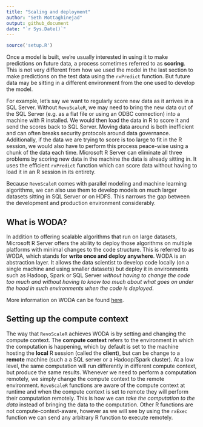 ```yaml
---
title: "Scaling and deployment"
author: "Seth Mottaghinejad"
output: github_document
date: "`r Sys.Date()`"
---
```


```r
source('setup.R')
```


Once a model is built, we're usually interested in using it to make predictions on future data, a process sometimes referred to as **scoring**. This is not very different from how we used the model in the last section to make predictions on the test data using the `rxPredict` function. But future data may be sitting in a different environment from the one used to develop the model.

For example, let's say we want to regularly score new data as it arrives in a SQL Server. Without `RevoScaleR`, we may need to bring the new data out of the SQL Server (e.g. as a flat file or using an ODBC connection) into a machine with R installed. We would then load the data in R to score it and send the scores back to SQL Server. Moving data around is both inefficient and can often breaks security protocols around data governance. Additionally, if the data we are trying to score is too large to fit in the R session, we would also have to perform this process peace-wise using a chunk of the data each time. Microsoft R Server can eliminate all three problems by scoring new data in the machine the data is already sitting in. It uses the efficient `rxPredict` function which can score data without having to load it in an R session in its entirety.

Because `RevoScaleR` comes with parallel modeling and machine learning algorithms, we can also use them to develop models on much larger datasets sitting in SQL Server or on HDFS. This narrows the gap between the development and production environment considerably.

## What is WODA?

In addition to offering scalable algorithms that run on large datasets, Microsoft R Server offers the ability to deploy those algorithms on multiple platforms with minimal changes to the code structure. This is referred to as WODA, which stands for **write once and deploy anywhere**. WODA is an abstraction layer. It allows the data scientist to develop code locally (on a single machine and using smaller datasets) but deploy it in environments such as Hadoop, Spark or SQL Server *without having to change the code too much and without having to know too much about what goes on under the hood in such environments when the code is deployed*.

More information on WODA can be found [here](https://msdn.microsoft.com/en-us/microsoft-r/scaler-distributed-computing).

## Setting up the compute context

The way that `RevoScaleR` achieves WODA is by setting and changing the compute context. The **compute context** refers to the environment in which the computation is happening, which by default is set to the machine hosting the **local** R session (called the **client**), but can be change to a **remote** machine (such a a SQL server or a Hadoop/Spark cluster). At a low level, the same computation will run differently in different compute context, but produce the same results. Whenever we need to perform a computation remotely, we simply change the compute context to the remote environment. `RevoScaleR` functions are aware of the compute context at runtime and when the compute context is set to remote they will perform their computation remotely. This is how we can *take the computation to the data* instead of bringing the data to the computation. Other R functions are not compute-context-aware, however as we will see by using the `rxExec` function we can send any arbitrary R function to execute remotely.
